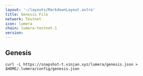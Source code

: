 ```yaml
---
layout: '~/layouts/MarkdownLayout.astro'
title: Genesis File
network: Testnet
icon: lumera
chain: lumera-testnet-1
version: 
---
```

## Genesis 

```
curl -L https://snapshot-t.vinjan.xyz/lumera/genesis.json > $HOME/.lumera/config/genesis.json
```
